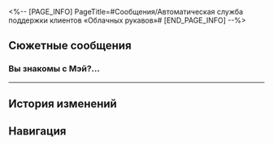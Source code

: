 <%-- [PAGE_INFO]
PageTitle=#Сообщения/Автоматическая служба поддержки клиентов «Облачных рукавов»#
[END_PAGE_INFO] --%>
{{Сообщение Инфобокс
|id          = 37
|Название    = ???
|Изображение = НИП Автоматическая служба поддержки клиентов «Облачных рукавов» Иконка.png
|Тип         = НИП
|Отправитель = Автоматическая служба поддержки клиентов «Облачных рукавов»
|Описание    = Специальное предложение! Скидки за хорошие отзывы!
|Фракция     = Лофу Сяньчжоу
}}

==Сюжетные сообщения==
===Вы знакомы с Мэй?...===
{{Сообщения
|условие_получения = 
|текст =
:'''(Первопроходец):''' Вы знакомы с Мэй? Вы член её семьи?
:'''Автоматическая служба поддержки клиентов «Облачных рукавов»:''' Приветствую! Добро пожаловать в «Облачные рукава». Вы заметили что-нибудь интересное? Я могу рассказать вам об этом более подробно! Я ваш онлайн-помощник, Интелла!
:'''Автоматическая служба поддержки клиентов «Облачных рукавов»:''' Хотите переключиться на живого представителя службы поддержки?
:{Выбор} Переключиться.
::'''(Первопроходец):''' Пожалуйста, переключите меня на живого представителя службы поддержки, спасибо.
::'''Юйцзинь:''' Боюсь, вы ошиблись.
:{Выбор} Простите.
::'''(Первопроходец):''' Простите, кажется, это недоразумение.
}}
----

==История изменений==
{{История изменений|2.7}}

==Навигация==
{{Сообщения Навбокс}}